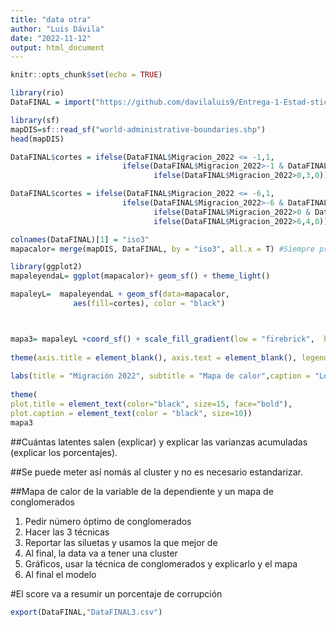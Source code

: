 ```yaml
---
title: "data otra"
author: "Luis Dávila"
date: "2022-11-12"
output: html_document
---
```


```r
knitr::opts_chunk$set(echo = TRUE)
```

```r
library(rio)
DataFINAL = import("https://github.com/davilaluis9/Entrega-1-Estad-stica/raw/main/DataFINAL4.csv")
```



```r
library(sf)
mapDIS=sf::read_sf("world-administrative-boundaries.shp")
head(mapDIS)
```


```r
DataFINAL$cortes = ifelse(DataFINAL$Migracion_2022 <= -1,1,
                         ifelse(DataFINAL$Migracion_2022>-1 & DataFINAL$Migracion_2022<= 0,2,
                                ifelse(DataFINAL$Migracion_2022>0,3,0)))
```



```r
DataFINAL$cortes = ifelse(DataFINAL$Migracion_2022 <= -6,1,
                         ifelse(DataFINAL$Migracion_2022>-6 & DataFINAL$Migracion_2022<= 0,2,
                                ifelse(DataFINAL$Migracion_2022>0 & DataFINAL$Migracion_2022<= 6,3,
                                ifelse(DataFINAL$Migracion_2022>6,4,0))))
```



```r
colnames(DataFINAL)[1] = "iso3"
mapacalor= merge(mapDIS, DataFINAL, by = "iso3", all.x = T) #Siempre primero el shapefile y se quedan con los casos completos de los polígonos. Aquí estaba el error.
```




```r
library(ggplot2)
mapaleyendaL= ggplot(mapacalor)+ geom_sf() + theme_light()

mapaleyL=  mapaleyendaL + geom_sf(data=mapacalor,
              aes(fill=cortes), color = "black")



mapa3= mapaleyL +coord_sf() + scale_fill_gradient(low = "firebrick",  high = "white", breaks=seq(from=-11, to=14, by=.5)) + theme_void() + 
  
theme(axis.title = element_blank(), axis.text = element_blank(), legend.position = c(1.1,0.55)) + labs(fill=" ") + theme(legend.text = element_text(size = 13)) +
  
labs(title = "Migración 2022", subtitle = "Mapa de calor",caption = "Los datos perdidos son de color gris") +
  
theme(
plot.title = element_text(color="black", size=15, face="bold"),
plot.caption = element_text(color = "black", size=10))
mapa3
```























##Cuántas latentes salen (explicar) y explicar las varianzas acumuladas (explicar los porcentajes).

##Se puede meter así nomás al cluster y no es necesario estandarizar.

##Mapa de calor de la variable de la dependiente y un mapa de conglomerados

1. Pedir número óptimo de conglomerados
2. Hacer las 3 técnicas
3. Reportar las siluetas y usamos la que mejor de
4. Al final, la data va a tener una cluster 
5. Gráficos, usar la técnica de conglomerados y explicarlo y el mapa
6. Al final el modelo




#El score va a resumir un porcentaje de corrupción 








```r
export(DataFINAL,"DataFINAL3.csv")
```


